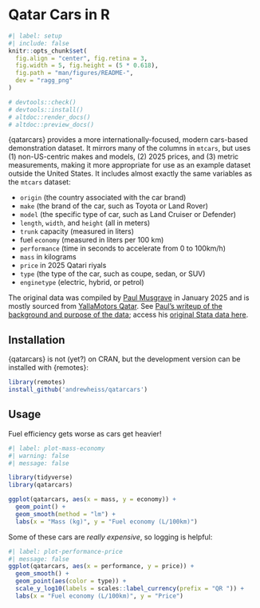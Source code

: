 # Qatar Cars in R

```r
#| label: setup
#| include: false
knitr::opts_chunk$set(
  fig.align = "center", fig.retina = 3,
  fig.width = 5, fig.height = (5 * 0.618),
  fig.path = "man/figures/README-",
  dev = "ragg_png"
)

# devtools::check()
# devtools::install()
# altdoc::render_docs()
# altdoc::preview_docs()
```

{qatarcars} provides a more internationally-focused, modern cars-based demonstration dataset. It mirrors many of the columns in `mtcars`, but uses (1) non-US-centric makes and models, (2) 2025 prices, and (3) metric measurements, making it more appropriate for use as an example dataset outside the United States. It includes almost exactly the same variables as the `mtcars` dataset:

- `origin` (the country associated with the car brand)
- `make` (the brand of the car, such as Toyota or Land Rover)
- `model` (the specific type of car, such as Land Cruiser or Defender)
- `length`, `width`, and `height` (all in meters)
- `trunk` capacity (measured in liters)
- fuel `economy` (measured in liters per 100 km)
- `performance` (time in seconds to accelerate from 0 to 100km/h)
- `mass` in kilograms
- `price` in 2025 Qatari riyals
- `type` (the type of the car, such as coupe, sedan, or SUV)
- `enginetype` (electric, hybrid, or petrol)

The original data was compiled by [Paul Musgrave](https://paulmusgrave.info/) in January 2025 and is mostly sourced from [YallaMotors Qatar](https://qatar.yallamotor.com/). See [Paul's writeup of the background and purpose of the data](https://open.substack.com/pub/musgrave/p/introducing-the-qatar-cars-dataset); access his [original Stata data here](https://github.com/profmusgrave/qatarcars).

## Installation

{qatarcars} is not (yet?) on CRAN, but the development version can be installed with {remotes}:

```r
library(remotes)
install_github('andrewheiss/qatarcars')
```

## Usage

Fuel efficiency gets worse as cars get heavier!

```r
#| label: plot-mass-economy
#| warning: false
#| message: false

library(tidyverse)
library(qatarcars)

ggplot(qatarcars, aes(x = mass, y = economy)) +
  geom_point() +
  geom_smooth(method = "lm") +
  labs(x = "Mass (kg)", y = "Fuel economy (L/100km)")
```

Some of these cars are *really expensive*, so logging is helpful:

```r
#| label: plot-performance-price
#| message: false
ggplot(qatarcars, aes(x = performance, y = price)) +
  geom_smooth() +
  geom_point(aes(color = type)) +
  scale_y_log10(labels = scales::label_currency(prefix = "QR ")) +
  labs(x = "Fuel economy (L/100km)", y = "Price")
```
